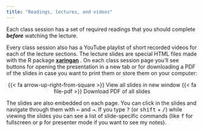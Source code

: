 ```yaml
---
title: "Readings, lectures, and videos"
---
```


Each class session has a set of required readings that you should complete ***before*** watching the lecture. 

Every class session also has a YouTube playlist of short recorded videos for each of the lecture sections. The lecture slides are special HTML files made with the R package [**xaringan**](https://bookdown.org/yihui/rmarkdown/xaringan.html) . On each class session page you'll see buttons for opening the presentation in a new tab or for downloading a PDF of the slides in case you want to print them or store them on your computer:

<p class="buttons" style="text-align:center;"><span class="btn btn-primary">{{< fa arrow-up-right-from-square >}} View all slides in new window</span> <span class="btn btn-primary">{{< fa file-pdf >}} Download PDF of all slides</span></p>

The slides are also embedded on each page. You can click in the slides and navigate through them with <kbd>←</kbd> and <kbd>→</kbd>. If you type <kbd>?</kbd> (or <kbd>shift</kbd> + <kbd>/</kbd>) while viewing the slides you can see a list of slide-specific commands (like <kbd>f</kbd> for fullscreen or <kbd>p</kbd> for presenter mode if you want to see my notes).
